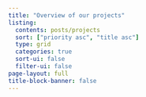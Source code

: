 ```yaml
---
title: "Overview of our projects"
listing:
  contents: posts/projects
  sort: ["priority asc", "title asc"]
  type: grid
  categories: true
  sort-ui: false
  filter-ui: false
page-layout: full
title-block-banner: false
---
```

